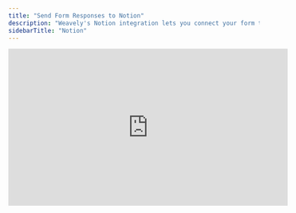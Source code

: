 ```yaml
---
title: "Send Form Responses to Notion"
description: "Weavely's Notion integration lets you connect your form to a Notion database and automatically send new responses as database entries. "
sidebarTitle: "Notion"
---
```


<iframe width="560" height="315" src="https://www.youtube.com/embed/SRJroqqjNPE?si=iJyHrODpTbUbJsta" title="YouTube video player" frameborder="0" allow="accelerometer; autoplay; clipboard-write; encrypted-media; gyroscope; picture-in-picture" allowfullscreen />

## Step 1: Open the Integrations Tab

With the editor open, navigate to the _Integrations_ tab and select the _Notion_ integration as shown below.

![Screenshot2025 05 12at10 44 43 Pn](/images/Screenshot2025-05-12at10.44.43.png)

## Step 2: Link Your Notion Account

Is this the first time you set up a Notion integration? Then Weavely will first guide you through the steps to connect your Notion account to Weavely. Just press _"Connect to Notion"_ to get started.

![Screenshot2025 05 12at11 33 12 Pn](/images/Screenshot2025-05-12at11.33.12.png)

## Step 3: Map Form Fields to Database Properties

Once you've connected your Notion account you'll be able to set up the integration for your form. In a first step you'll need to select which Notion database you want the responses to go to. In a second step you can specify how fields of your form correspond to columns of your Notion database. The gif below showcases both these steps.

![Notion Integration Gi](/images/notion-integration.gif)

<Info>
  If you can't see your Notion database you might not have given Weavely permissions to the right workspace or pages within your Notion. You can repeat the process in step 2 by disconnecting your Notion account in the Weavely dashboard under _Settings -\> Connected Accounts_
</Info>

## **Changing Your Notion Account or Resetting Your Connection**

If you ever need to reset your connection with Notion, for instance to switch to a different account or reauthorize access, you can do so from your Weavely dashboard. Go to **Settings → Connected Accounts** and click the red **“Disconnect”** button next to Notion. You can then reconnect with the correct account.

![Screenshot2025 08 08at10 40 01 Pn](/images/Screenshot2025-08-08at10.40.01.png)
